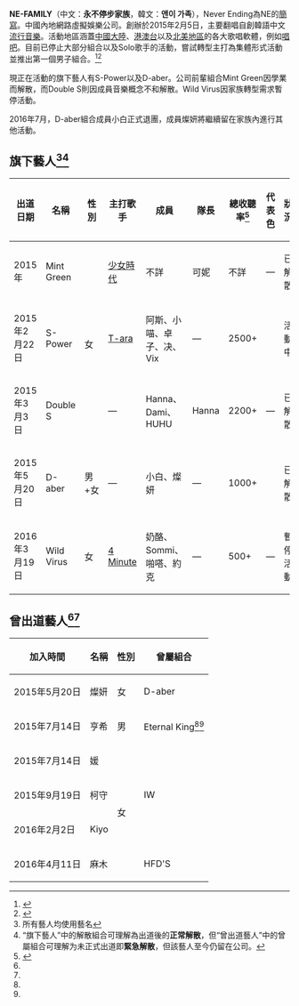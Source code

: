 {{Infobox Company 
| name = NE-FAMILY
| native_name = {{lang|cn| 永不停步家族}}
| other_name = {{lang|ko|앤이 가족}}
| foundation = 2015年2月5日
| founder = 可妮
| key_people = 小喵、燦妍、決、亨希 <ref>亨希曾用藝名為'''Frank'''</ref>
| industry = [[K-POP|K-POP]]
| services = [[音樂專輯|音樂專輯]]，藝人音樂培訓、經紀
| homepage = [http://www.nefamily.icoc.cc/ NE-FAMILY]
| company_name = NE-FAMILY
| company_type = 網絡虛擬娛樂公司
| width = 模板寬度
}}

'''NE-FAMILY'''（中文：'''永不停步家族'''，韓文：'''앤이 가족'''），Never Ending為NE的[[簡稱|簡寫]]。中國內地網路虛擬娛樂公司。創辦於2015年2月5日，主要翻唱自創韓語中文[[流行音乐|流行音樂]]。活動地區涵蓋[[中国大陆|中國大陸]]、[[港澳台|港澳台]]以及[[北美地区|北美地區]]的各大歌唱軟體，例如[[唱吧|唱吧]]。目前已停止大部分組合以及Solo歌手的活動，嘗試轉型主打為集體形式活動並推出第一個男子組合。<ref name=":2">{{Cite news|url=http://zgsc.china.com.cn/zxun/gz/2016-01-14/452410.html|title=网曝网络人气家族NE-FAMILY重新出发，将推出新男团|last=|first=|date=2016年1月14日|work=中國網|accessdate=|deadurl=yes|archiveurl=https://web.archive.org/web/20160810093549/http://zgsc.china.com.cn/zxun/gz/2016-01-14/452410.html|archivedate=2016-08-10}}</ref><ref name=":3">{{Cite web|url=http://ent.people.com.cn/n1/2016/0114/c1012-28053265.html|title=网曝网络人气家族NE-FAMILY重新出发 将推出新男团|accessdate=|author=|date=2016年1月14日|publisher=人民網|archive-date=2016年8月17日|archive-url=https://web.archive.org/web/20160817002859/http://ent.people.com.cn/n1/2016/0114/c1012-28053265.html|dead-url=no}}</ref>

現正在活動的旗下藝人有S-Power以及D-aber。公司前輩組合Mint Green因學業而解散，而Double S則因成員音樂概念不和解散。Wild Virus因家族轉型需求暫停活動。

2016年7月，D-aber組合成員小白正式退團，成員燦妍將繼續留在家族內進行其他活動。






== 旗下藝人<ref name=":0">所有藝人均使用藝名</ref><ref name=":1">“旗下藝人”中的解散組合可理解為出道後的'''正常解散'''，但“曾出道藝人”中的曾屬組合可理解为未正式出道即'''緊急解散'''，但該藝人至今仍留在公司。</ref> ==

{| class="wikitable" style="text-align:center"
! 出道日期
! 名稱
! 性別
! 主打歌手
! 成員
! 隊長
! 總收聽率<ref>{{Cite web|url=http://changba.com/u/158558602|title=NE-FAMILY活動主頁|accessdate=2016年7月28日|author=|date=|publisher=|archive-date=2016年8月20日|archive-url=https://web.archive.org/web/20160820094651/http://changba.com/u/158558602|dead-url=no}}</ref>
! 代表色
! 狀況
|-
| 2015年
| Mint Green
| rowspan="3" | 女
| [[少女时代|少女時代]]
| 不詳
| 可妮
| 不詳
| —
| 已解散
|-
| 2015年2月22日
| S-Power
| [[T-ara|T-ara]]
| 阿斯、小喵、卓子、决、Vix
| —
| 2500+
| bgcolor="##CC0080" | {{color|white|紅寶石色}}
| 活動中
|-
| 2015年3月3日
| Double S
| —
| Hanna、Dami、HUHU
| Hanna
| 2200+
|—
| 已解散
|-
| 2015年5月20日
| D-aber
| 男+女
| —
| 小白、燦妍
| —
| 1000+
| bgcolor="#FFA500" | {{color|white|橙色}}
| 已解散
|-
|2016年3月19日
|Wild Virus
|女
|[[4minute|4 Minute]]
|奶酪、Sommi、啪嗒、約克
|—
|500+
|—
|暫停活動
|}

== 曾出道藝人<ref name=":0" /><ref name=":1" /> ==
{| class="wikitable" style="text-align:center"
!加入時間
!名稱
!性別
!曾屬組合
|-
|2015年5月20日
|燦妍
|女
|D-aber
|-
|2015年7月14日
|亨希
|男
|Eternal King<ref name=":2" /><ref name=":3" />
|-
|2015年7月14日
|媛
|rowspan="4" | 女
|rowspan="3" | IW
|-
|2015年9月19日
|柯守
|-
|2016年2月2日
|Kiyo
|-
|2016年4月11日
|麻木
|HFD'S
|}

<references />